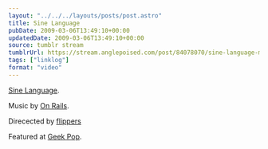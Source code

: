 ```yaml
---
layout: "../../../layouts/posts/post.astro"
title: Sine Language
pubDate: 2009-03-06T13:49:10+00:00
updatedDate: 2009-03-06T13:49:10+00:00
source: tumblr stream
tumblrUrl: https://stream.anglepoised.com/post/84078070/sine-language-music-by-on-rails-direcected-by
tags: ["linklog"]
format: "video"
---
```



<Vimeo id="https://vimeo.com/3432472" />

[Sine Language][1].

Music by [On Rails][2].

Direcected by <a href="http://deathtotheflippers.com/">flippers</a>

Featured at [Geek Pop][3].

[1]: https://vimeo.com/3432472
[2]: http://myspace.com/onrails5000
[3]: http://geekpop.co.uk/
